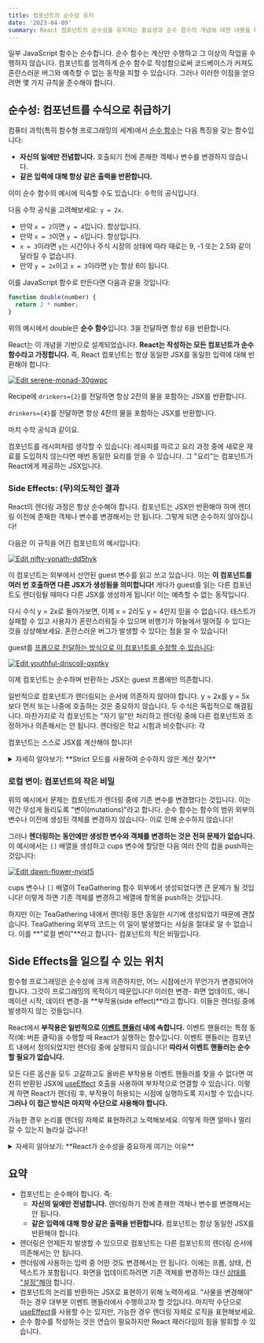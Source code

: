 ```yaml
---
title: 컴포넌트의 순수성 유지
date: '2023-04-09'
summary: React 컴포넌트의 순수성을 유지하는 중요성과 순수 함수의 개념에 대한 내용을 다루고 있습니다.
---
```

<TOCInline toc={props.toc} asDisclosure />


일부 JavaScript 함수는 순수합니다. 순수 함수는 계산만 수행하고 그 이상의 작업을 수행하지 않습니다. 컴포넌트를 엄격하게 순수 함수로 작성함으로써 코드베이스가 커져도 혼란스러운 버그와 예측할 수 없는 동작을 피할 수 있습니다. 그러나 이러한 이점을 얻으려면 몇 가지 규칙을 준수해야 합니다.


## 순수성: 컴포넌트를 수식으로 취급하기

컴퓨터 과학(특히 함수형 프로그래밍의 세계)에서 [순수 함수](https://wikipedia.org/wiki/Pure_function)는 다음 특징을 갖는 함수입니다:

- **자신의 일에만 전념합니다.** 호출되기 전에 존재한 객체나 변수를 변경하지 않습니다.
- **같은 입력에 대해 항상 같은 출력을 반환합니다.**

이미 순수 함수의 예시에 익숙할 수도 있습니다: 수학의 공식입니다.

다음 수학 공식을 고려해보세요: `y = 2x`.

* 만약 `x = 2`이면 `y = 4`입니다. 항상입니다.
* 만약 `x = 3`이면 `y = 6`입니다. 항상입니다.
* `x = 3`이라면 `y`는 시간이나 주식 시장의 상태에 따라 때로는 9, -1 또는 2.5와 같이 달라질 수 없습니다.
* 만약 `y = 2x`이고 `x = 3`이라면 y는 항상 6이 됩니다.

이를 JavaScript 함수로 만든다면 다음과 같을 것입니다:

```jsx showLineNumbers
function double(number) {
  return 2 * number;
}
```
위의 예시에서 double은 **순수 함수**입니다. 3을 전달하면 항상 6을 반환합니다.

React는 이 개념을 기반으로 설계되었습니다. **React는 작성하는 모든 컴포넌트가 순수 함수라고 가정합니다.** 즉, React 컴포넌트는 항상 동일한 JSX를 동일한 입력에 대해 반환해야 합니다:

[![Edit serene-monad-30gwpc](https://codesandbox.io/static/img/play-codesandbox.svg)](https://codesandbox.io/s/serene-monad-30gwpc?autoresize=1&fontsize=14&hidenavigation=1&theme=dark)


Recipe에 `drinkers={2}`를 전달하면 항상 2잔의 물을 포함하는 JSX를 반환합니다.

`drinkers={4}`를 전달하면 항상 4잔의 물을 포함하는 JSX를 반환합니다.

마치 수학 공식과 같이요.

컴포넌트를 레시피처럼 생각할 수 있습니다: 레시피를 따르고 요리 과정 중에 새로운 재료를 도입하지 않는다면 매번 동일한 요리를 얻을 수 있습니다. 그 "요리"는 컴포넌트가 React에게 제공하는 JSX입니다.

### Side Effects: (무)의도적인 결과

React의 렌더링 과정은 항상 순수해야 합니다. 컴포넌트는 JSX만 반환해야 하며 렌더링 이전에 존재한 객체나 변수를 변경해서는 안 됩니다. 그렇게 되면 순수하지 않아집니다!

다음은 이 규칙을 어긴 컴포넌트의 예시입니다:

[![Edit nifty-yonath-dd5hyk](https://codesandbox.io/static/img/play-codesandbox.svg)](https://codesandbox.io/s/nifty-yonath-dd5hyk?autoresize=1&fontsize=14&hidenavigation=1&theme=dark)

이 컴포넌트는 외부에서 선언된 guest 변수를 읽고 쓰고 있습니다. 이는 **이 컴포넌트를 여러 번 호출하면 다른 JSX가 생성됨을 의미합니다!** 게다가 guest를 읽는 다른 컴포넌트도 렌더링될 때마다 다른 JSX를 생성하게 됩니다! 이는 예측할 수 없는 동작입니다.

다시 수식 y = 2x로 돌아가보면, 이제 x = 2라도 y = 4인지 믿을 수 없습니다. 테스트가 실패할 수 있고 사용자가 혼란스러워질 수 있으며 비행기가 하늘에서 떨어질 수 있다는 것을 상상해보세요. 혼란스러운 버그가 발생할 수 있다는 점을 알 수 있습니다!

guest를 [프롭으로 전달하는 방식으로 이 컴포넌트를 수정할 수 있습니다](https://react.dev/learn/passing-props-to-a-component):

[![Edit youthful-driscoll-qxptky](https://codesandbox.io/static/img/play-codesandbox.svg)](https://codesandbox.io/s/youthful-driscoll-qxptky?autoresize=1&fontsize=14&hidenavigation=1&theme=dark)

이제 컴포넌트는 순수하며 반환하는 JSX는 guest 프롭에만 의존합니다.

일반적으로 컴포넌트가 렌더링되는 순서에 의존하지 않아야 합니다. y = 2x를 y = 5x보다 먼저 또는 나중에 호출하는 것은 중요하지 않습니다. 두 수식은 독립적으로 해결됩니다. 마찬가지로 각 컴포넌트는 "자기 일"만 처리하고 렌더링 중에 다른 컴포넌트와 조정하거나 의존해서는 안 됩니다. 렌더링은 학교 시험과 비슷합니다: 각

 컴포넌트는 스스로 JSX를 계산해야 합니다!

<details className="bg-gray-100 p-2 rounded-md">
  <summary>자세히 알아보기: **Strict 모드를 사용하여 순수하지 않은 계산 찾기**</summary>


아직 모두 사용해보지는 않았을 수 있지만, React에서는 렌더링 중에 읽을 수 있는 세 가지 종류의 입력이 있습니다: [Props](https://react.dev/learn/passing-props-to-a-component), [상태](https://react.dev/learn/state-a-components-memory) 및 [컨텍스트](https://react.dev/learn/passing-data-deeply-with-context)입니다. 이러한 입력은 항상 읽기 전용으로 취급해야 합니다.

사용자 입력에 응답하여 무언가를 변경하려면 변수에 쓰는 대신 [상태를 설정](https://react.dev/learn/state-a-components-memory)해야 합니다. 컴포넌트가 렌더링되는 동안 기존 변수나 객체를 변경해서는 안 됩니다.

React는 "Strict 모드"를 제공하여 개발 중에 각 컴포넌트 함수를 두 번 호출합니다. **Strict 모드는 컴포넌트 함수를 두 번 호출하여 이러한 규칙을 어긴 컴포넌트를 찾는 데 도움을 줍니다.**

원래 예시에서 "Guest #2", "Guest #4", "Guest #6"이 아닌 "Guest #1", "Guest #2", "Guest #3"이 표시되는 것을 확인하세요. 원래 함수는 순수하지 않았기 때문에 두 번 호출하면 오작동합니다. 그러나 수정된 순수 버전은 함수를 매번 두 번 호출하더라도 작동합니다. **순수 함수는 계산만 수행하므로 두 번 호출해도 아무것도 변경되지 않습니다**
- 마치 double(2)를 두 번 호출해도 반환 값이 변경되지 않고, y = 2x를 두 번 푸는 것이 y를 변경하지 않는 것과 같습니다. 같은 입력, 같은 출력. 항상 그렇습니다.

Strict 모드는 프로덕션에서는 효과가 없으므로 사용자에게 앱이 느려지지 않습니다. Strict 모드를 사용하려면 루트 컴포넌트를 `<React.StrictMode>`로 감싸면 됩니다. 일부 프레임워크는 기본적으로 이를 수행합니다.
</details>


### 로컬 변이: 컴포넌트의 작은 비밀

위의 예시에서 문제는 컴포넌트가 렌더링 중에 기존 변수를 변경했다는 것입니다. 이는 약간 무섭게 들리도록 "변이(mutations)"라고 합니다. 순수 함수는 함수의 범위 외부의 변수나 이전에 생성된 객체를 변경하지 않습니다- 이로 인해 순수하지 않습니다!

그러나 **렌더링하는 동안에만 생성한 변수와 객체를 변경하는 것은 전혀 문제가 없습니다.** 이 예시에서는 `[]` 배열을 생성하고 cups 변수에 할당한 다음 여러 잔의 컵을 push하는 것입니다:

[![Edit dawn-flower-nyist5](https://codesandbox.io/static/img/play-codesandbox.svg)](https://codesandbox.io/s/dawn-flower-nyist5?autoresize=1&fontsize=14&hidenavigation=1&theme=dark)

cups 변수나 `[]` 배열이 TeaGathering 함수 외부에서 생성되었다면 큰 문제가 될 것입니다! 이렇게 하면 기존 객체를 변경하고 배열에 항목을 push하는 것입니다.

하지만 이는 TeaGathering 내에서 렌더링 동안 동일한 시기에 생성되었기 때문에 괜찮습니다. TeaGathering 외부의 코드는 이 일이 발생했다는 사실을 절대로 알 수 없습니다. 이를 **"로컬 변이"**라고 합니다- 컴포넌트의 작은 비밀입니다.


## Side Effects을 일으킬 수 있는 위치

함수형 프로그래밍은 순수성에 크게 의존하지만, 어느 시점에선가 무언가가 변경되어야 합니다. 그것이 프로그래밍의 목적이기 때문입니다! 이러한 변경- 화면 업데이트, 애니메이션 시작, 데이터 변경-을 **부작용(side effect)**라고 합니다. 이들은 렌더링 중에 발생하지 않는 것들입니다.

React에서 **부작용은 일반적으로 [이벤트 핸들러](https://react.dev/learn/responding-to-events) 내에 속합니다.** 이벤트 핸들러는 특정 동작(예: 버튼 클릭)을 수행할 때 React가 실행하는 함수입니다. 이벤트 핸들러는 컴포넌트 내에서 정의되었지만 렌더링 중에 실행되지 않습니다! **따라서 이벤트 핸들러는 순수할 필요가 없습니다.**

모든 다른 옵션을 모두 고갈하고도 올바른 부작용용 이벤트 핸들러를 찾을 수 없다면 여전히 반환된 JSX에 [useEffect](https://react.dev/reference/react/useEffect) 호출을 사용하여 부차적으로 연결할 수 있습니다. 이렇게 하면 React가 렌더링 후, 부작용이 허용되는 시점에 실행하도록 지시할 수 있습니다. **그러나 이 접근 방식은 마지막 수단으로 사용해야 합니다.**

가능한 경우 논리를 렌더링 자체로 표현하려고 노력해보세요. 이렇게 하면 얼마나 멀리 갈 수 있는지 놀라실 겁니다!

<details className="bg-gray-100 p-2 rounded-md">
  <summary>자세히 알아보기: **React가 순수성을 중요하게 여기는 이유**</summary>


순수 함수를 작성하는 것은 일부 습관과 훈련이 필요하지만, 놀라운 기회를 열어줍니다:

- 컴포넌트는 다른 환경(예: 서버)에서 실행될 수 있습니다! 입력에 대해 동일한 결과를 반환하기 때문에 하나의 컴포넌트가 여러 사용자 요청에 대해 서비스를 제공할 수 있습니다.
- 순수 함수는 항상 동일한 결과를 반환하므로 입력이 변경되지 않은 컴포넌트의 렌더링을 건너뛰어 성능을 향상시킬 수 있습니다. 이는 순수 함수를 캐시해도 안전하다는 것을 의미합니다.
- 깊은 컴포넌트 트리를 렌더링하는 도중에 데이터가 변경되면 React는 구식 렌더링을 완료하기 전에 다시 렌더링을 재시작할 수 있습니다. 순수성으로 인해 언제든지 계산을 중단해도 안전합니다.

React가 구축하고 있는 모든 새로운 기능은 순수성을 활용합니다. 데이터 가져오기부터 애니메이션, 성능까지, 컴포넌트를 순수하게 유지하면 React 패러다임의 힘을 발휘할 수 있습니다.
</details>

## 요약

- 컴포넌트는 순수해야 합니다. 즉:
  - **자신의 일에만 전념합니다.** 렌더링하기 전에 존재한 객체나 변수를 변경해서는 안 됩니다.
  - **같은 입력에 대해 항상 같은 출력을 반환합니다.** 컴포넌트는 항상 동일한 JSX를 반환해야 합니다.
- 렌더링은 언제든지 발생할 수 있으므로 컴포넌트는 다른 컴포넌트의 렌더링 순서에 의존해서는 안 됩니다.
- 렌더링에 사용하는 입력 중 어떤 것도 변경해서는 안 됩니다. 이에는 프롭, 상태, 컨텍스트가 포함됩니다. 화면을 업데이트하려면 기존 객체를 변경하는 대신 [상태를 "설정"해야](https://react.dev/learn/state-a-components-memory) 합니다.
- 컴포넌트의 논리를 반환하는 JSX로 표현하기 위해 노력하세요. "사물을 변경해야" 하는 경우 대부분 이벤트 핸들러에서 수행하고자 할 것입니다. 마지막 수단으로 [useEffect](https://react.dev/reference/react/useEffect)를 사용할 수는 있지만, 가능한 경우 렌더링 자체로 로직을 표현해보세요.
- 순수 함수를 작성하는 것은 연습이 필요하지만 React 패러다임의 힘을 발휘할 수 있습니다.